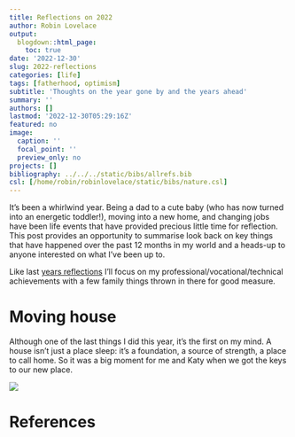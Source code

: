 ```yaml
---
title: Reflections on 2022
author: Robin Lovelace
output:
  blogdown::html_page:
    toc: true
date: '2022-12-30'
slug: 2022-reflections
categories: [life]
tags: [fatherhood, optimism]
subtitle: 'Thoughts on the year gone by and the years ahead'
summary: ''
authors: []
lastmod: '2022-12-30T05:29:16Z'
featured: no
image:
  caption: ''
  focal_point: ''
  preview_only: no
projects: []
bibliography: ../../../static/bibs/allrefs.bib
csl: [/home/robin/robinlovelace/static/bibs/nature.csl]
---
```


It's been a whirlwind year. 
Being a dad to a cute baby (who has now turned into an energetic toddler!), moving into a new home, and changing jobs have been life events that have provided precious little time for reflection.
This post provides an opportunity to summarise look back on key things that have happened over the past 12 months in my world and a heads-up to anyone interested on what I've been up to.

Like last [years reflections](https://www.robinlovelace.net/post/2021-reflections/) I'll focus on my professional/vocational/technical achievements with a few family things thrown in there for good measure.

# Moving house

Although one of the last things I did this year, it's the first on my mind.
A house isn't just a place sleep: it's a foundation, a source of strength, a place to call home.
So it was a big moment for me and Katy when we got the keys to our new place.

![](/media/new-house-keys.jpg)



# References